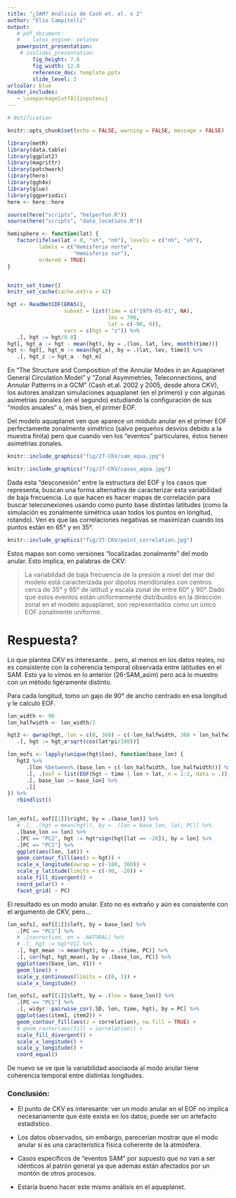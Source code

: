 ```yaml
---
title: "¿SAM? Análisis de Cash et. al. x 2"
author: "Elio Campitelli"
output: 
   # pdf_document:
   #    latex_engine: xelatex
   powerpoint_presentation:
    # ioslides_presentation:
        fig_height: 7.6
        fig_width: 12.8
        reference_doc: template.pptx
        slide_level: 2
urlcolor: blue
header_includes:
   - \usepackage[utf8]{inputenc}
---
```


```r
# Notification

knitr::opts_chunk$set(echo = FALSE, warning = FALSE, message = FALSE)

library(metR)
library(data.table)
library(ggplot2)
library(magrittr)
library(patchwork)
library(here)
library(ggh4x)
library(glue)
library(ggperiodic)
here <- here::here

source(here("scripts", "helperfun.R"))
source(here("scripts", "data_locations.R"))

hemisphere <- function(lat) {
   factor(ifelse(lat < 0, "sh", "nh"), levels = c("nh", "sh"),
          labels = c("Hemisferio norte", 
                     "Hemisferio sur"), 
          ordered = TRUE)
}


knitr_set_timer()
knitr_set_cache(cache.extra = 42)
```


```r
hgt <- ReadNetCDF(ERA5(), 
                  subset = list(time = c("1979-01-01", NA),
                                lev = 700, 
                                lat = c(-90, 0)),
                  vars = c(hgt = "z")) %>% 
   .[, hgt := hgt/9.8] 
hgt[, hgt_a := hgt - mean(hgt), by = .(lon, lat, lev, month(time))]
hgt <- hgt[, hgt_m := mean(hgt_a), by = .(lat, lev, time)] %>% 
   .[, hgt_z := hgt_a - hgt_m]
```

En "The Structure and Composition of the Annular Modes in an Aquaplanet General Circulation Model" y "Zonal Asymmetries, Teleconnections, and Annular Patterns in a GCM" (Cash et.al. 2002 y 2005, desde ahora CKV), los autores analizan simulaciones aquaplanet (en el primero) y con algunas asimetrías zonales (en el segundo) estudiando la configuración de sus "modos anuales" o, más bien, el primer EOF. 

Del modelo aquaplanet ven que aparece un módulo anular en el primer EOF perfectamente zonalmente simétrico (salvo pequeños desvíos debido a la muestra finita) pero que cuando ven los "eventos" particulares, éstos tienen asimetrías zonales. 

```r
knitr::include_graphics("fig/27-CKV/sam_aqua.jpg")
```

```r
knitr::include_graphics("fig/27-CKV/casos_aqua.jpg")
```


Dada esta "desconexión" entre la estructura del EOF y los casos que representa, buscan una forma alternativa de caracterizar esta variabilidad de baja frecuencia. Lo que hacen es hacer mapas de correlación para buscar teleconexiones usando como punto base distintas latitudes (como la simulación es zonalmente simétrica usan todos los puntos en longitud, rotando). Ven es que las correlaciones negativas se maximizan cuando los puntos están en 65° y en 35°. 

```r
knitr::include_graphics("fig/27-CKV/point_correlation.jpg")
```

Estos mapas son como versiones "localizadas zonalmente" del modo anular. Esto implica, en palabras de CKV:

> La variablidad de baja frecuencia de la presión a nivel del mar del modelo está caracterizada por dipolos meridionales con centros cerca de 35° y 65° de latitud y escala zonal de entre 60° y 90°. Dado que estos eventos están uniformemente distribuidos en la dirección zonal en el modelo aquaplanet, son representados como un único EOF zonalmente uniforme.


# Respuesta?

Lo que plantea CKV es interesante... pero, al menos en los datos reales, no es consistente con la coherencia temporal observada entre latitudes en el SAM. Esto ya lo vimos en lo anterior (26-SAM_asim) pero acá lo muestro con un método ligéramente distinto. 

Para cada longitud, tomo un gajo de 90° de ancho centrado en esa longitud y le calculo EOF.


```r
lon_width <- 90
lon_halfwidth <- lon_width/2

hgt2 <- qwrap(hgt, lon = c(0, 360) ~ c(-lon_halfwidth, 360 + lon_halfwidth)) %>% 
   .[, hgt := hgt_a*sqrt(cos(lat*pi/180))] 

lon_eofs <- lapply(unique(hgt$lon), function(base_lon) {
   hgt2 %>% 
      .[lon %between% (base_lon + c(-lon_halfwidth, lon_halfwidth))] %>% 
      .[, .(eof = list(EOF(hgt ~ time | lon + lat, n = 1:2, data = .)))] %>% 
      .[, base_lon := base_lon] %>% 
      .[]
}) %>% 
   rbindlist()


lon_eofs[, eof[[1]]$right, by = .(base_lon)] %>% 
   # .[, .(hgt = mean(hgt)), by = .(lon = base_lon, lat, PC)] %>% 
   .[base_lon == lon] %>%
   .[PC == "PC2", hgt := hgt*sign(hgt[lat == -20]), by = lon] %>% 
   .[PC == "PC1"] %>% 
   ggplot(aes(lon, lat)) +
   geom_contour_fill(aes(z = hgt)) +
   scale_x_longitude(xwrap = c(-180, 360)) +
   scale_y_latitude(limits = c(-90, -20)) +
   scale_fill_divergent() +
   coord_polar() +
   facet_grid( ~ PC)
```

El resultado es un modo anular. Esto no es extraño y aún es consistente con el argumento de CKV, pero...


<!-- ```{r} -->
<!-- lon_eofs[, eof[[1]]$sdev, by = base_lon] %>%  -->
<!--    ggplot(aes(base_lon, r2)) + -->
<!--    geom_line(aes(color = PC)) + -->
<!--    scale_y_continuous(limits = c(0, 1)) + -->
<!--    scale_x_longitude() -->
<!-- ``` -->



```r
lon_eofs[, eof[[1]]$left, by = base_lon] %>% 
   .[PC == "PC1"] %>%
   # .[correction, on = .NATURAL] %>% 
   # .[, hgt := hgt*V1] %>% 
   .[, hgt_mean := mean(hgt), by = .(time, PC)] %>% 
   .[, cor(hgt, hgt_mean), by = .(base_lon, PC)] %>% 
   ggplot(aes(base_lon, V1)) +
   geom_line() +
   scale_y_continuous(limits = c(0, 1)) +
   scale_x_longitude()
```



```r
lon_eofs[, eof[[1]]$left, by = .(lon = base_lon)] %>% 
   .[PC == "PC1"] %>%
   .[, widyr::pairwise_cor(.SD, lon, time, hgt), by = PC] %>% 
   ggplot(aes(item1, item2)) +
   geom_contour_fill(aes(z = correlation), na.fill = TRUE) +
   # geom_raster(aes(fill = correlation)) +
   scale_fill_divergent() +
   scale_x_longitude() +
   scale_y_longitude() +
   coord_equal()
```

De nuevo se ve que la variabilidad asociaoda al modo anular tiene coherencia temporal entre distintas longitudes. 

### Conclusión:

* El punto de CKV es interesante: ver un modo anular en el EOF no implica necesariamente que éste exista en los datos; puede ser un artefacto estadístico. 

* Los datos observados, sin embargo, parecerían mostrar que el modo anular sí es una característica física coherente de la atmósfera. 

* Casos específicos de "eventos SAM" por supuesto que no van a ser idénticos al patrón general ya que además están afectados por un montón de otros procesos. 

* Estaría bueno hacer este mismo análisis en el aquaplanet. 
